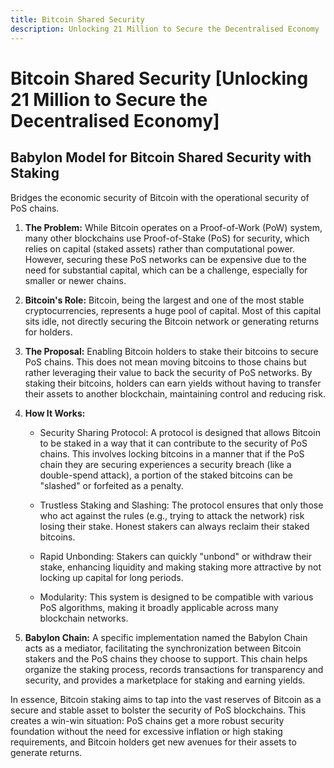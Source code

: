 ```yaml
---
title: Bitcoin Shared Security
description: Unlocking 21 Million to Secure the Decentralised Economy
---
```



# Bitcoin Shared Security [Unlocking 21 Million to Secure the Decentralised Economy]

## Babylon Model for Bitcoin Shared Security with Staking

Bridges the economic security of Bitcoin with the operational security of PoS chains.

1. **The Problem:** While Bitcoin operates on a Proof-of-Work (PoW) system, many other blockchains use Proof-of-Stake (PoS) for security, which relies on capital (staked assets) rather than computational power. However, securing these PoS networks can be expensive due to the need for substantial capital, which can be a challenge, especially for smaller or newer chains.

2. **Bitcoin's Role:** Bitcoin, being the largest and one of the most stable cryptocurrencies, represents a huge pool of capital. Most of this capital sits idle, not directly securing the Bitcoin network or generating returns for holders.

3. **The Proposal:** Enabling Bitcoin holders to stake their bitcoins to secure PoS chains. This does not mean moving bitcoins to those chains but rather leveraging their value to back the security of PoS networks. By staking their bitcoins, holders can earn yields without having to transfer their assets to another blockchain, maintaining control and reducing risk.

4. **How It Works:**

   - Security Sharing Protocol: A protocol is designed that allows Bitcoin to be staked in a way that it can contribute to the security of PoS chains. This involves locking bitcoins in a manner that if the PoS chain they are securing experiences a security breach (like a double-spend attack), a portion of the staked bitcoins can be "slashed" or forfeited as a penalty.

   - Trustless Staking and Slashing: The protocol ensures that only those who act against the rules (e.g., trying to attack the network) risk losing their stake. Honest stakers can always reclaim their staked bitcoins.

   - Rapid Unbonding: Stakers can quickly "unbond" or withdraw their stake, enhancing liquidity and making staking more attractive by not locking up capital for long periods.

   - Modularity: This system is designed to be compatible with various PoS algorithms, making it broadly applicable across many blockchain networks.

5. **Babylon Chain:** A specific implementation named the Babylon Chain acts as a mediator, facilitating the synchronization between Bitcoin stakers and the PoS chains they choose to support. This chain helps organize the staking process, records transactions for transparency and security, and provides a marketplace for staking and earning yields.

In essence, Bitcoin staking aims to tap into the vast reserves of Bitcoin as a secure and stable asset to bolster the security of PoS blockchains. This creates a win-win situation: PoS chains get a more robust security foundation without the need for excessive inflation or high staking requirements, and Bitcoin holders get new avenues for their assets to generate returns.

<ZoomImage
  src="/assets/bitcoin-shared-security.png"
  alt="bitcoin shared security"
/>
